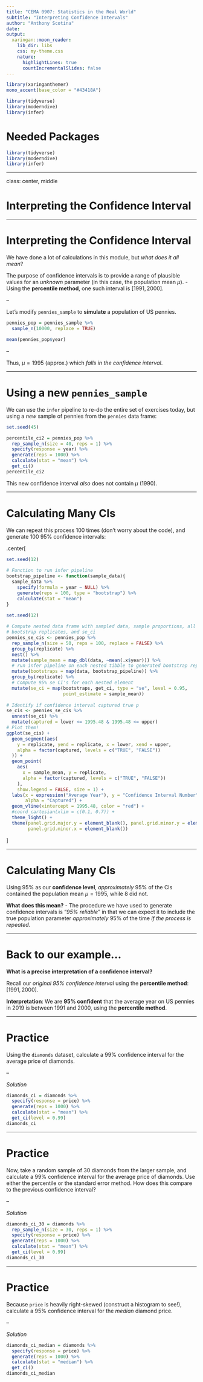 ```yaml
---
title: "CEMA 0907: Statistics in the Real World"
subtitle: "Interpreting Confidence Intervals"
author: "Anthony Scotina"
date: 
output:
  xaringan::moon_reader:
    lib_dir: libs
    css: my-theme.css
    nature:
      highlightLines: true
      countIncrementalSlides: false
---
```


```r
library(xaringanthemer)
mono_accent(base_color = "#43418A")
```

```r
library(tidyverse)
library(moderndive)
library(infer)
```

# Needed Packages

```r
library(tidyverse)
library(moderndive)
library(infer)
```

---

class: center, middle

# Interpreting the Confidence Interval

---

# Interpreting the Confidence Interval

We have done a lot of calculations in this module, but *what does it all mean*?

The purpose of confidence intervals is to provide a range of plausible values for an *unknown* parameter (in this case, the population mean $\mu$). 
- Using the **percentile method**, one such interval is $[1991, 2000]$. 

--

Let's modify `pennies_sample` to **simulate** a population of US pennies.
```r
pennies_pop = pennies_sample %>%
  sample_n(10000, replace = TRUE)

mean(pennies_pop$year)
```

--

Thus, $\mu=1995$ (approx.) which *falls in the confidence interval*. 

---

# Using a new `pennies_sample`

We can use the `infer` pipeline to re-do the entire set of exercises today, but using a *new* sample of pennies from the `pennies` data frame:
```r
set.seed(45)
```

```r
percentile_ci2 = pennies_pop %>%
  rep_sample_n(size = 40, reps = 1) %>%
  specify(response = year) %>% 
  generate(reps = 1000) %>% 
  calculate(stat = "mean") %>% 
  get_ci()
percentile_ci2
```

This new confidence interval *also* does not contain $\mu$ (1990). 

---

# Calculating Many CIs

We can repeat this process 100 times (don't worry about the code), and generate 100 95% confidence intervals:

.center[
```r
set.seed(12)
  
# Function to run infer pipeline
bootstrap_pipeline <- function(sample_data){
  sample_data %>% 
    specify(formula = year ~ NULL) %>% 
    generate(reps = 100, type = "bootstrap") %>% 
    calculate(stat = "mean")
}

set.seed(12)
  
# Compute nested data frame with sampled data, sample proportions, all 
# bootstrap replicates, and se_ci
pennies_se_cis <- pennies_pop %>% 
  rep_sample_n(size = 50, reps = 100, replace = FALSE) %>% 
  group_by(replicate) %>% 
  nest() %>% 
  mutate(sample_mean = map_dbl(data, ~mean(.x$year))) %>%
  # run infer pipeline on each nested tibble to generated bootstrap replicates
  mutate(bootstraps = map(data, bootstrap_pipeline)) %>% 
  group_by(replicate) %>% 
  # Compute 95% se CI's for each nested element
  mutate(se_ci = map(bootstraps, get_ci, type = "se", level = 0.95,
                     point_estimate = sample_mean))
  
# Identify if confidence interval captured true p
se_cis <- pennies_se_cis %>% 
  unnest(se_ci) %>% 
  mutate(captured = lower <= 1995.48 & 1995.48 <= upper)
# Plot them!
ggplot(se_cis) +
  geom_segment(aes(
    y = replicate, yend = replicate, x = lower, xend = upper, 
    alpha = factor(captured, levels = c("TRUE", "FALSE"))
  )) +
  geom_point(
    aes(
      x = sample_mean, y = replicate,
      alpha = factor(captured, levels = c("TRUE", "FALSE"))
    ), 
    show.legend = FALSE, size = 1) +
  labs(x = expression("Average Year"), y = "Confidence Interval Number", 
       alpha = "Captured") +
  geom_vline(xintercept = 1995.48, color = "red") + 
  #coord_cartesian(xlim = c(0.1, 0.7)) + 
  theme_light() + 
  theme(panel.grid.major.y = element_blank(), panel.grid.minor.y = element_blank(),
        panel.grid.minor.x = element_blank())
```
]

---

# Calculating Many CIs

Using 95% as our **confidence level**, *approximately* 95% of the CIs contained the population mean $\mu=1995$, while 8 did not. 

**What does this mean?**
- The procedure we have used to generate confidence intervals is "*95% reliable*" in that we can expect it to include the true population parameter *approximately* 95% of the time *if the process is repeated*.

---

# Back to our example...

**What is a precise interpretation of a confidence interval?**

Recall our *original 95% confidence interval* using the **percentile method**: $[1991, 2000]$. 

**Interpretation**: We are **95% confident** that the average year on US pennies in 2019 is between 1991 and 2000, using the **percentile method**. 

---

# Practice

Using the `diamonds` dataset, calculate a 99% confidence interval for the average price of diamonds. 

--

*Solution*

```r
diamonds_ci = diamonds %>%
  specify(response = price) %>%
  generate(reps = 1000) %>%
  calculate(stat = "mean") %>%
  get_ci(level = 0.99)
diamonds_ci
```


---

# Practice

Now, take a random sample of 30 diamonds from the larger sample, and calculate a 99% confidence interval for the average price of diamonds. Use either the percentile or the standard error method. How does this compare to the previous confidence interval?

--

*Solution*

```r
diamonds_ci_30 = diamonds %>%
  rep_sample_n(size = 30, reps = 1) %>%
  specify(response = price) %>%
  generate(reps = 1000) %>%
  calculate(stat = "mean") %>%
  get_ci(level = 0.99)
diamonds_ci_30
```

---

# Practice

Because `price` is heavily right-skewed (construct a histogram to see!), calculate a 95% confidence interval for the *median* diamond price. 

--

*Solution*

```r
diamonds_ci_median = diamonds %>%
  specify(response = price) %>%
  generate(reps = 1000) %>%
  calculate(stat = "median") %>%
  get_ci()
diamonds_ci_median
```
